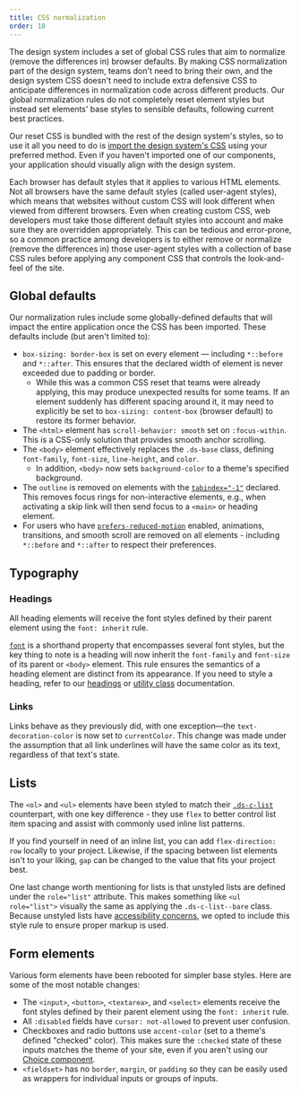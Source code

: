 ```yaml
---
title: CSS normalization
order: 10
---
```



The design system includes a set of global CSS rules that aim to normalize (remove the differences in) browser defaults. By making CSS normalization part of the design system, teams don't need to bring their own, and the design system CSS doesn't need to include extra defensive CSS to anticipate differences in normalization code across different products. Our global normalization rules do not completely reset element styles but instead set elements' base styles to sensible defaults, following current best practices.

Our reset CSS is bundled with the rest of the design system's styles, so to use it all you need to do is [import the design system's CSS](/getting-started/for-developers/#including-the-css) using your preferred method. Even if you haven't imported one of our components, your application should visually align with the design system.

<Alert heading="Why do we need to normalize CSS?">
Each browser has default styles that it applies to various HTML elements. Not all browsers have the same default styles (called user-agent styles), which means that websites without custom CSS will look different when viewed from different browsers. Even when creating custom CSS, web developers must take those different default styles into account and make sure they are overridden appropriately. This can be tedious and error-prone, so a common practice among developers is to either remove or normalize (remove the differences in) those user-agent styles with a collection of base CSS rules before applying any component CSS that controls the look-and-feel of the site.
</Alert>

## Global defaults

Our normalization rules include some globally-defined defaults that will impact the entire application once the CSS has been imported. These defaults include (but aren't limited to):

- `box-sizing: border-box` is set on every element — including `*::before` and `*::after`. This ensures that the declared width of element is never exceeded due to padding or border.
  - While this was a common CSS reset that teams were already applying, this may produce unexpected results for some teams. If an element suddenly has different spacing around it, it may need to explicitly be set to `box-sizing: content-box` (browser default) to restore its former behavior.
- The `<html>` element has `scroll-behavior: smooth` set on `:focus-within`. This is a CSS-only solution that provides smooth anchor scrolling.
- The `<body>` element effectively replaces the `.ds-base` class, defining `font-family`, `font-size`, `line-height`, and `color`.
  - In addition, `<body>` now sets `background-color` to a theme's specified background.
- The `outline` is removed on elements with the [`tabindex="-1"`](https://developer.mozilla.org/en-US/docs/Web/HTML/Global_attributes/tabindex) declared. This removes focus rings for non-interactive elements, e.g., when activating a skip link will then send focus to a `<main>` or heading element.
- For users who have [`prefers-reduced-motion`](https://developer.mozilla.org/en-US/docs/Web/CSS/@media/prefers-reduced-motion) enabled, animations, transitions, and smooth scroll are removed on all elements - including `*::before` and `*::after` to respect their preferences.

## Typography

### Headings

All heading elements will receive the font styles defined by their parent element using the `font: inherit` rule. 

[`font`](https://developer.mozilla.org/en-US/docs/Web/CSS/font) is a shorthand property that encompasses several font styles, but the key thing to note is a heading will now inherit the `font-family` and `font-size` of its parent or `<body>` element. This rule ensures the semantics of a heading element are distinct from its appearance. If you need to style a heading, refer to our [headings](/foundation/typography/headings/) or [utility class](/utilities/overview/) documentation.

### Links

Links behave as they previously did, with one exception—the `text-decoration-color` is now set to `currentColor`. This change was made under the assumption that all link underlines will have the same color as its text, regardless of that text's state.

## Lists

The `<ol>` and `<ul>` elements have been styled to match their [`.ds-c-list`](/foundation/typography/list/) counterpart, with one key difference - they use `flex` to better control list item spacing and assist with commonly used inline list patterns.

If you find yourself in need of an inline list, you can add `flex-direction: row` locally to your project. Likewise, if the spacing between list elements isn't to your liking, `gap` can be changed to the value that fits your project best.

One last change worth mentioning for lists is that unstyled lists are defined under the `role="list"` attribute. This makes something like `<ul role="list">` visually the same as applying the `.ds-c-list--bare` class. Because unstyled lists have [accessibility concerns](https://developer.mozilla.org/en-US/docs/Web/CSS/list-style-type#accessibility_concerns), we opted to include this style rule to ensure proper markup is used.

## Form elements

Various form elements have been rebooted for simpler base styles. Here are some of the most notable changes:

- The `<input>`, `<button>`, `<textarea>`, and `<select>` elements receive the font styles defined by their parent element using the `font: inherit` rule. 
- All `:disabled` fields have `cursor: not-allowed` to prevent user confusion.
- Checkboxes and radio buttons use `accent-color` (set to a theme's defined "checked" color). This makes sure the `:checked` state of these inputs matches the theme of your site, even if you aren't using our [Choice component](/components/checkbox/).
- `<fieldset>` has no `border`, `margin`, or `padding` so they can be easily used as wrappers for individual inputs or groups of inputs.
